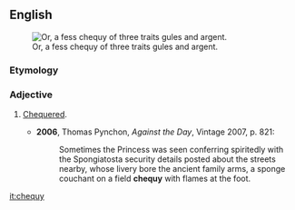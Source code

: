 ==English==
[[File:Counts of Mark Arms.svg|thumb|Or, a fess chequy of three traits gules and argent.]]
===Etymology===
{{archaic spelling of|checky}}

===Adjective===
{{en-adj|-}}

# {{heraldry}} [[chequered|Chequered]].
#* '''2006''', Thomas Pynchon, ''Against the Day'', Vintage 2007, p. 821:
#*: Sometimes the Princess was seen conferring spiritedly with the Spongiatosta security details posted about the streets nearby, whose livery bore the ancient family arms, a sponge couchant on a field '''chequy''' with flames at the foot.

[[it:chequy]]